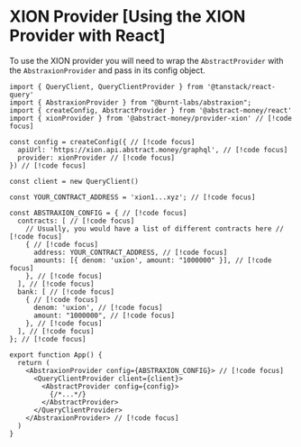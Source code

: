 # XION Provider [Using the XION Provider with React]

To use the XION provider you will need to wrap the `AbstractProvider` with the `AbstraxionProvider` and pass in its config object.

```tsx twoslash
import { QueryClient, QueryClientProvider } from '@tanstack/react-query'
import { AbstraxionProvider } from "@burnt-labs/abstraxion";
import { createConfig, AbstractProvider } from '@abstract-money/react'
import { xionProvider } from '@abstract-money/provider-xion' // [!code focus]

const config = createConfig({ // [!code focus]
  apiUrl: 'https://xion.api.abstract.money/graphql', // [!code focus]
  provider: xionProvider // [!code focus]
}) // [!code focus]

const client = new QueryClient()

const YOUR_CONTRACT_ADDRESS = 'xion1...xyz'; // [!code focus]

const ABSTRAXION_CONFIG = { // [!code focus]
  contracts: [ // [!code focus]
    // Usually, you would have a list of different contracts here // [!code focus]
    { // [!code focus]
      address: YOUR_CONTRACT_ADDRESS, // [!code focus]
      amounts: [{ denom: 'uxion', amount: "1000000" }], // [!code focus]
    }, // [!code focus]
  ], // [!code focus]
  bank: [ // [!code focus]
    { // [!code focus]
      denom: 'uxion', // [!code focus]
      amount: "1000000", // [!code focus]
    }, // [!code focus]
  ], // [!code focus]
}; // [!code focus]

export function App() {
  return (
    <AbstraxionProvider config={ABSTRAXION_CONFIG}> // [!code focus]
      <QueryClientProvider client={client}>
        <AbstractProvider config={config}>
          {/*...*/}
        </AbstractProvider>
      </QueryClientProvider>
    </AbstraxionProvider> // [!code focus]
  )
}
```
